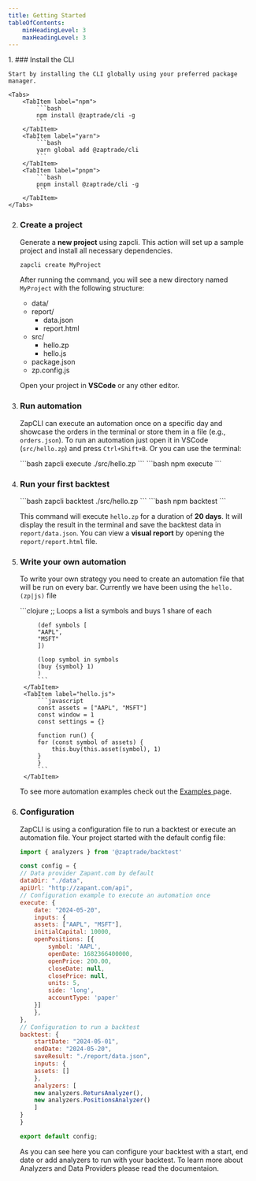 ```yaml
---
title: Getting Started
tableOfContents:
    minHeadingLevel: 3
    maxHeadingLevel: 3
---
```


<Steps>
1. ### Install the CLI

    Start by installing the CLI globally using your preferred package manager.

    <Tabs>
        <TabItem label="npm">
            ```bash
            npm install @zaptrade/cli -g
            ```
        </TabItem>
        <TabItem label="yarn">
            ```bash
            yarn global add @zaptrade/cli
            ```
        </TabItem>
        <TabItem label="pnpm">
            ```bash
            pnpm install @zaptrade/cli -g
            ```
        </TabItem>
    </Tabs>

2. ### Create a project

    Generate a **new project** using zapcli. This action will set up a sample project and install all necessary dependencies.

    ```bash
    zapcli create MyProject
    ```

    After running the command, you will see a new directory named `MyProject` with the following structure:

    <FileTree>

    - data/
    - report/
        - data.json
        - report.html
    - src/
        - hello.zp
        - hello.js
    - package.json
    - zp.config.js

    </FileTree>

    Open your project in **VSCode** or any other editor.

3. ### Run automation

    ZapCLI can execute an automation once on a specific day and showcase the orders in the terminal or store them in a file (e.g., `orders.json`).
    To run an automation just open it in VSCode (`src/hello.zp`) and press `Ctrl+Shift+B`. Or you can use the terminal:

    <Tabs>
        <TabItem label="zapcli">
            ```bash
            zapcli execute ./src/hello.zp
            ```
        </TabItem>
        <TabItem label="npm">
            ```bash
            npm execute
            ```
        </TabItem>
    </Tabs>

4. ### Run your first backtest

    <Tabs>
        <TabItem label="zapcli">
            ```bash
             zapcli backtest ./src/hello.zp
            ```
        </TabItem>
        <TabItem label="npm">
            ```bash
            npm backtest
            ```
        </TabItem>
    </Tabs>

    This command will execute `hello.zp` for a duration of **20 days**. It will display the result in the terminal and save the backtest data in `report/data.json`. You can view a **visual report** by opening the `report/report.html` file.

5. ### Write your own automation

    To write your own strategy you need to create an automation file that will be run on every bar. Currently we have been using the `hello.(zp|js)` file

    <Tabs>
        <TabItem label="hello.zp">
            ```clojure
            ;; Loops a list a symbols and buys 1 share of each

            (def symbols [
            "AAPL",
            "MSFT"
            ])

            (loop symbol in symbols
            (buy {symbol} 1)
            )
            ```
        </TabItem>
        <TabItem label="hello.js">
            ```javascript
            const assets = ["AAPL", "MSFT"]
            const window = 1
            const settings = {}

            function run() {
            for (const symbol of assets) {
                this.buy(this.asset(symbol), 1)
            }
            }
            ```
        </TabItem>
    </Tabs>

    To see more automation examples check out the [Examples ](programming-languages/zplang/examples.md) page.

6. ### Configuration

    ZapCLI is using a configuration file to run a backtest or execute an automation file. Your project started with the default config file:

    ```javascript
    import { analyzers } from '@zaptrade/backtest'

    const config = {
    // Data provider Zapant.com by default
    dataDir: "./data",
    apiUrl: "http://zapant.com/api",
    // Configuration example to execute an automation once
    execute: {
        date: "2024-05-20",
        inputs: {
        assets: ["AAPL", "MSFT"],
        initialCapital: 10000,
        openPositions: [{
            symbol: 'AAPL',
            openDate: 1682366400000,
            openPrice: 200.00,
            closeDate: null,
            closePrice: null,
            units: 5,
            side: 'long',
            accountType: 'paper'
        }]
        },
    },
    // Configuration to run a backtest
    backtest: {
        startDate: "2024-05-01",
        endDate: "2024-05-20",
        saveResult: "./report/data.json",
        inputs: {
        assets: []
        },
        analyzers: [
        new analyzers.RetursAnalyzer(),
        new analyzers.PositionsAnalyzer()
        ]
    }
    }

    export default config;
    ```

    As you can see here you can configure your backtest with a start, end date or add analyzers to run with your backtest. To learn more about Analyzers and Data Providers please read the documentaion.
</Steps>



